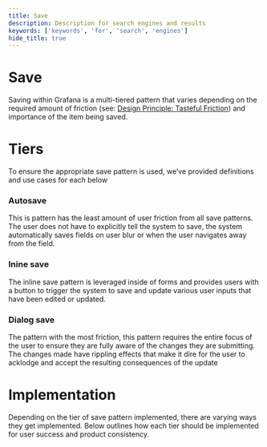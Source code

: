 ```yaml
---
title: Save
description: Description for search engines and results
keywords: ['keywords', 'for', 'search', 'engines']
hide_title: true
---
```



# Save <Badge text='draft' color='orange'></Badge>


Saving within Grafana is a multi-tiered pattern that varies depending on the required amount of friction (see: [Design Principle: Tasteful Friction](https://docs.google.com/document/d/1VlJYFOD-VPbUgzZ5LpspRGwTgW2qIyqiH75QKtRTlGU/edit?usp=sharing)) and importance of the item being saved.


# Tiers

To ensure the appropriate save pattern is used, we’ve provided definitions and use cases for each below

### **Autosave**

This is pattern has the least amount of user friction from all save patterns. The user does not have to explicitly tell the system to save, the system automatically saves fields on user blur or when the user navigates away from the field.


### **Inine save**

The inline save pattern is leveraged inside of forms and provides users with a button to trigger the system to save and update various user inputs that have been edited or updated.

### **Dialog save**

The pattern with the most friction, this pattern requires the entire focus of the user to ensure they are fully aware of the changes they are submitting. The changes made have rippling effects that make it dire for the user to acklodge and accept the resulting consequences of the update


# Implementation

Depending on the tier of save pattern implemented, there are varying ways they get implemented. Below outlines how each tier should be implemented for user success and product consistency.
